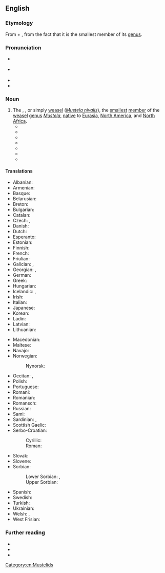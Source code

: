 ==English==
{{was wotd|2020|February|26}}

===Etymology===
{{multiple images
|direction = vertical
|image1 = Mustela-nivalis.jpg
|image2 = Mustela winter.jpg
|caption2 = The least weasel (''[[Mustela nivalis]]'') in its [[summer]] ''(top)'' and [[winter]] [[pelage]]s ([[coat#Noun|coats]])
}}

From {{m|en|least}} + {{m|en|weasel}}, from the fact that it is the smallest member of its [[genus]].

===Pronunciation===
* {{a|RP}} {{IPA|en|/ˈliːst ˈwiːz(ə)l/}}
* {{a|GA}} {{IPA|en|/ˈlist ˈwiz(ə)l/}}
* {{rhymes|en|iːzəl}}
* {{hyphenation|en|least wea|sel}}

===Noun===
{{en-noun}}

# The {{vern|common weasel}}, {{vern|little weasel}}, or simply [[weasel]] (''[[Mustela nivalis]]''), the [[small]]est [[member]] of the [[weasel]] [[genus]] ''[[Mustela]]'', [[native#Adjective|native]] to [[Eurasia]], [[North America]], and [[North Africa]].
#* {{quote-book|en|author=Elliott Coues|authorlink=Elliott Coues|chapter=MUSTELINÆ—Continued: The Weasels. [The Weasel. Putorius (Gale) vulgaris.]|title=Fur-bearing Animals: A Monograph of North American Mustelidæ,{{nb...|in which an Account of the Wolverene, the Martens or Sables, the Ermine, the Mink and Various Other Kinds of Weasels, Several Species of Skunks, the Badger, the Land and Sea Otters, and Numerous Exotic Allies of these Animals, in Contributed to the History of North American Mammals.}}|series=[[w:United States Geological Survey|United States Geological Survey of the Territories]], [[w:United States Department of the Interior|Department of the Interior]], Miscellaneous Publications|seriesvolume=no. 8|location=Washington, D.C.|publisher=[[w:United States Government Publishing Office|Government Printing Office]]|year=1877|page=105|pageurl=https://books.google.com/books?id=2pbDQ3WZrMoC&pg=PA105|oclc=2500572|passage=The range of the '''Least Weasel''' extends entirely across the continent on this hemisphere; but its north and south dispersion are less definite, in the present state of our knowledge.}}
#* {{quote-book|en|author=Edward P[ayson] Roe|authorlink=Edward Payson Roe|chapter=An Old Tenement|title=Nature’s Serial Story|location=New York, N.Y.|publisher=[[w:Dodd, Mead & Co.|Dodd, Mead, and Company]]|year=1884|page=342|pageurl=https://archive.org/details/naturesserial00roeeiala/page/342/mode/1up|oclc=804655581|passage=Two other interesting animals may have lived in that tree, the '''least weasel''' and his sanguinary cousin the ermine, or large weasel. Both are brown, after the snow finally disappears, and both turn white with the first snow-storm.}}
#* {{quote-journal|en|author=Edward W[illiam] Nelson|authorlink=Edward William Nelson|title=Smaller Mammals of North America|editor=[[w:Gilbert Hovey Grosvenor|Gilbert H[ovey] Grosvenor]]|magazine={{w|National Geographic}}|location=Washington, D.C.|publisher={{w|National Geographic Society}}{{nb...|Hubbard Memorial Hall}}|month=May|year=1918|volume=XXXIII|issue=5|page=471|pageurl=https://archive.org/details/nationalgeograp331918nati/page/471/mode/1up|issn=0027-9358|oclc=1049714034|passage=The '''least weasels''' are also circumpolar in distribution, but are limited to the northern parts of Europe, Asia, and North America. [...] '''Least weasels''' are characterized by the same swift alertness and boldness so marked in the larger species. In fact they are, if possible, even quicker in their movements.}}
#* {{quote-book|en|author=Hartley H. T. Jackson|chapter=Family Mustelidae, Weasels and Allies|title=Mammals of Wisconsin|location=Madison, Wis.|publisher={{w|University of Wisconsin Press}}|year=1961|page=344|pageurl=https://books.google.com/books?id=qQfigtpJ11gC&pg=PA344|column=2|isbn=978-0-299-02150-4|passage=The '''least weasel''' is active both summer and winter, and although primarily nocturnal, it frequently hunts in the daytime. It neither hibernates nor migrates, though it may move from area to area to find available food.}}
#* {{quote-book|en|author=John McPhee|authorlink=John McPhee|chapter=Travels in Georgia|title=Pieces of the Frame|edition=1st paperback|location=New York, N.Y.|publisher={{w|Farrar, Straus and Giroux}}|year=1973|year_published=1979|page=28|pageurl=https://books.google.com/books?id=VNW3w5xpIjcC&pg=PA28|isbn=978-0-374-51498-3|passage=[S]he had hoped against hope that he would be a '''least weasel'''—smallest of all carnivores. She had never seen one. The '''least weasel''' diets almost exclusively on tiny, selected mice.}}
#* {{quote-journal|en|author=Steve Maslowski|title=The Least Weasel|magazine=[[w:Boys' Life|Boys’ Life: The Magazine for All Boys]]|location=North Brunswick, N.J.|publisher={{w|Boy Scouts of America}}|month=January|year=1978|volume=LXVIII|issue=1|page=18|pageurl=https://books.google.com/books?id=AV31uiCINC4C&pg=PA18|column=1|oclc=848277009|passage=Ounce for ounce, few creatures who hunt can match the relentless little '''least weasel'''. Driven by hunger and nervous energy, this tiny bundle of muscle and nerves is an efficient killer. [...] The '''least weasel''' can't squirt its foul fume like a skunk, but it can raise a pretty good stink. In summer, the male wears a coat which a chocolate brown top and white belly. In winter, the entire coat becomes white to match the snow.}}
#* {{quote-book|en|author=Yeong-Seok Jo|author2=John T. Baccus|author3=John L. Koprowski|authorlink3=John L. Koprowski|chapter=Carnivora [''Mustela nivalis'' Linnaeus 1766—Least Weasel]|title=Mammals of Korea|location=Incheon|publisher=National Institute of Biological Resources|date=20 December 2018|page=209|pageurl=https://books.google.com/books?id=71yHDwAAQBAJ&pg=PA209|isbn=978-89-6811-369-7|passage='''Least weasels''' kill prey much larger than themselves. [...] '''Least weasels''' kill small prey, such as voles, with a bite to the skull's occipital region or neck to disarticulate cervical vertebrae. [...] '''Least weasels''' do not dig dens, but nests{{sic|nest}} in abandoned burrows of other species, such as moles or rats, in crevices among tree roots, hollow logs, or stone walls.}}

====Translations====
{{trans-top|''Mustela nivalis''}}
* Albanian: {{t|sq|nuse e lalës|?}}
* Armenian: {{t+|hy|աքիս}}
* Basque: {{t+|eu|erbinude}}
* Belarusian: {{t|be|ла́ска|f}}
* Breton: {{t+|br|kaerell|f}}
* Bulgarian: {{t+|bg|невестулка|f}}
* Catalan: {{t+|ca|mostela|f}}
* Czech: {{t|cs|lasice|f}}, {{t+|cs|kolčava|f}}
* Danish: {{t+|da|brud|c}}
* Dutch: {{t+|nl|wezel|m}}
* Esperanto: {{t|eo|mustelo}}
* Estonian: {{t+|et|nirk}}
* Finnish: {{t+|fi|lumikko}}
* French: {{t+|fr|belette|f}}
* Friulian: {{t|fur|bilite|?}}
* Galician: {{t+|gl|donicela|f}}, {{t|gl|denociña|f}}
* Georgian: {{t|ka|დედოფალა}}, {{t|ka|სინდიოფალა}}
* German: {{t+|de|Wiesel|n}}
* Greek: {{t+|el|νυφίτσα|f}}
* Hungarian: {{t+|hu|menyét}}
* Icelandic: {{t+|is|hreysiköttur|m}}, {{t|is|vesla|?}}
* Irish: {{t|ga|bláthnaid ghallda|f}}
* Italian: {{t+|it|donnola|f}}
* Japanese: {{t+|ja|イイズナ}}
* Korean: {{t|ko|무산쇠족제비}}
* Ladin: {{t|lld|belora|?}}
* Latvian: {{t|lv|zebiekste|?}}
* Lithuanian: {{t|lt|žebenkštis|?}}
{{trans-mid}}
* Macedonian: {{t|mk|невестулка|f}}
* Maltese: {{t|mt|ballottra|?}}
* Navajo: {{t|nv|dlǫ́ʼii yázhí}}
* Norwegian:
*: Nynorsk: {{t|nn|snømus|f}}
* Occitan: {{t+|oc|mostèla|f}}, {{t|oc|polida|f}}
* Polish: {{t+|pl|łasica|f}}
* Portuguese: {{t+|pt|doninha|f}}
* Romani: {{t|rom|boriori|f}}
* Romanian: {{t+|ro|nevăstuică|f}}
* Romansch: {{t|rm|mustaila|f}}
* Russian: {{t+|ru|ла́ска|f}}
* Sami: {{t-check|se|nirpi}}
* Sardinian: {{t|sc|bucca de mele|?}}, {{t|sc|bucchemeli|?}}
* Scottish Gaelic: {{t|gd|neas bheag|f}}
* Serbo-Croatian:
*: Cyrillic: {{t|sh|ла̀сица|f}}
*: Roman: {{t+|sh|làsica|f}}
* Slovak: {{t|sk|lasica|f}}
* Slovene: {{t+|sl|podlasica|f}}
* Sorbian:
*: Lower Sorbian: {{t|dsb|łasyca|f}}, {{t|dsb|łasycka|f}}
*: Upper Sorbian: {{t|hsb|kohlica|f}}
* Spanish: {{t+|es|mostela|f}}
* Swedish: {{t+|sv|vessla|c}}
* Turkish: {{t+|tr|gelincik}}
* Ukrainian: {{t|uk|ласиця|f}}
* Welsh: {{t|cy|bronwen|f}}, {{t|cy|gwenci|f}}
* West Frisian: {{t|fy|wezeling|?}}
{{trans-bottom}}

===Further reading===
* {{pedia}}
* {{specieslite|Mustela nivalis|i=1}}
* {{comcatlite|Mustela nivalis|i=1}}

[[Category:en:Mustelids]]